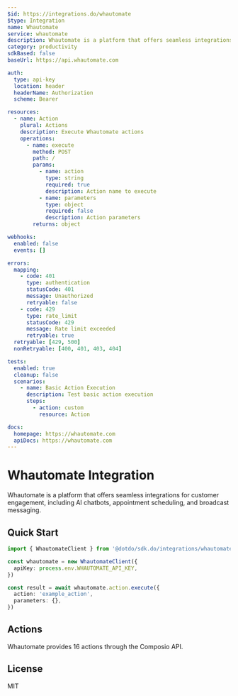 ```yaml
---
$id: https://integrations.do/whautomate
$type: Integration
name: Whautomate
service: whautomate
description: Whautomate is a platform that offers seamless integrations for customer engagement, including AI chatbots, appointment scheduling, and broadcast messaging.
category: productivity
sdkBased: false
baseUrl: https://api.whautomate.com

auth:
  type: api-key
  location: header
  headerName: Authorization
  scheme: Bearer

resources:
  - name: Action
    plural: Actions
    description: Execute Whautomate actions
    operations:
      - name: execute
        method: POST
        path: /
        params:
          - name: action
            type: string
            required: true
            description: Action name to execute
          - name: parameters
            type: object
            required: false
            description: Action parameters
        returns: object

webhooks:
  enabled: false
  events: []

errors:
  mapping:
    - code: 401
      type: authentication
      statusCode: 401
      message: Unauthorized
      retryable: false
    - code: 429
      type: rate_limit
      statusCode: 429
      message: Rate limit exceeded
      retryable: true
  retryable: [429, 500]
  nonRetryable: [400, 401, 403, 404]

tests:
  enabled: true
  cleanup: false
  scenarios:
    - name: Basic Action Execution
      description: Test basic action execution
      steps:
        - action: custom
          resource: Action

docs:
  homepage: https://whautomate.com
  apiDocs: https://whautomate.com
---
```


# Whautomate Integration

Whautomate is a platform that offers seamless integrations for customer engagement, including AI chatbots, appointment scheduling, and broadcast messaging.

## Quick Start

```typescript
import { WhautomateClient } from '@dotdo/sdk.do/integrations/whautomate'

const whautomate = new WhautomateClient({
  apiKey: process.env.WHAUTOMATE_API_KEY,
})

const result = await whautomate.action.execute({
  action: 'example_action',
  parameters: {},
})
```

## Actions

Whautomate provides 16 actions through the Composio API.

## License

MIT
